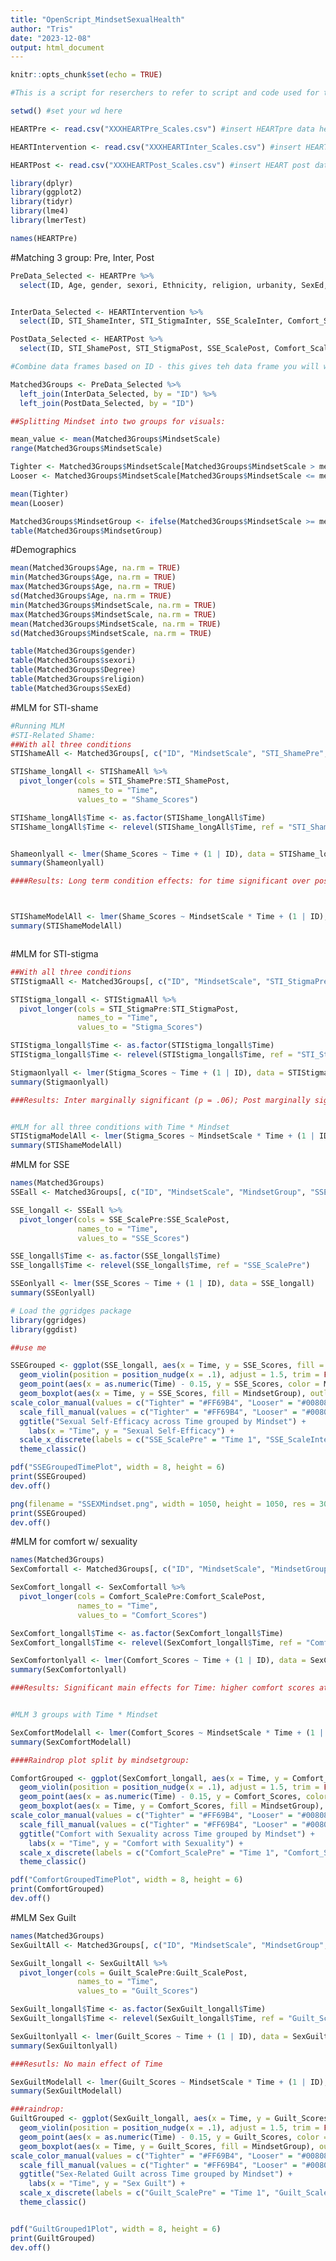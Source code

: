 ```yaml
---
title: "OpenScript_MindsetSexualHealth"
author: "Tris"
date: "2023-12-08"
output: html_document
---
```


```r
knitr::opts_chunk$set(echo = TRUE)
```

```r
#This is a script for reserchers to refer to script and code used for the manuscript"Mindset X Sexual Health: Does mindset impact receptivity to sexuality education curricula?"
```

```r
setwd() #set your wd here

HEARTPre <- read.csv("XXXHEARTPre_Scales.csv") #insert HEARTpre data here

HEARTIntervention <- read.csv("XXXHEARTInter_Scales.csv") #insert HEART intervention data here

HEARTPost <- read.csv("XXXHEARTPost_Scales.csv") #insert HEART post data here

library(dplyr)
library(ggplot2)
library(tidyr)
library(lme4)
library(lmerTest)

names(HEARTPre)
```


#Matching 3 group: Pre, Inter, Post
```r
PreData_Selected <- HEARTPre %>%
  select(ID, Age, gender, sexori, Ethnicity, religion, urbanity, SexEd, Degree, TightLoose_1, TightLoose_2, TightLoose_3, TightLoose_4, TightLoose_5, TightLoose_5R, TightLoose_6, MindsetScale, Extraversion, Agreeableness, Conscientiousness, NegativeEmotionality, OpenMindedness, STI_ShamePre, STI_StigmaPre, SSE_ScalePre, Comfort_ScalePre, Guilt_ScalePre)


InterData_Selected <- HEARTIntervention %>%
  select(ID, STI_ShameInter, STI_StigmaInter, SSE_ScaleInter, Comfort_ScaleInter, Guilt_ScaleInter)

PostData_Selected <- HEARTPost %>%
  select(ID, STI_ShamePost, STI_StigmaPost, SSE_ScalePost, Comfort_ScalePost, Guilt_ScalePost)

#Combine data frames based on ID - this gives teh data frame you will work with for testing the models

Matched3Groups <- PreData_Selected %>%
  left_join(InterData_Selected, by = "ID") %>%
  left_join(PostData_Selected, by = "ID")

```


```r
##Splitting Mindset into two groups for visuals:

mean_value <- mean(Matched3Groups$MindsetScale)
range(Matched3Groups$MindsetScale)

Tighter <- Matched3Groups$MindsetScale[Matched3Groups$MindsetScale > mean_value]
Looser <- Matched3Groups$MindsetScale[Matched3Groups$MindsetScale <= mean_value]

mean(Tighter)
mean(Looser)

Matched3Groups$MindsetGroup <- ifelse(Matched3Groups$MindsetScale >= mean_value, "Tighter", "Looser")
table(Matched3Groups$MindsetGroup)

```

#Demographics
```r
mean(Matched3Groups$Age, na.rm = TRUE)
min(Matched3Groups$Age, na.rm = TRUE)
max(Matched3Groups$Age, na.rm = TRUE)
sd(Matched3Groups$Age, na.rm = TRUE)
min(Matched3Groups$MindsetScale, na.rm = TRUE)
max(Matched3Groups$MindsetScale, na.rm = TRUE)
mean(Matched3Groups$MindsetScale, na.rm = TRUE)
sd(Matched3Groups$MindsetScale, na.rm = TRUE)

table(Matched3Groups$gender)
table(Matched3Groups$sexori)
table(Matched3Groups$Degree)
table(Matched3Groups$religion)
table(Matched3Groups$SexEd)
```

#MLM for STI-shame
```r
#Running MLM
#STI-Related Shame:
##With all three conditions
STIShameAll <- Matched3Groups[, c("ID", "MindsetScale", "STI_ShamePre", "STI_ShameInter", "STI_ShamePost")]

STIShame_longAll <- STIShameAll %>%
  pivot_longer(cols = STI_ShamePre:STI_ShamePost,
               names_to = "Time",
               values_to = "Shame_Scores")

STIShame_longAll$Time <- as.factor(STIShame_longAll$Time)
STIShame_longAll$Time <- relevel(STIShame_longAll$Time, ref = "STI_ShamePre")


Shameonlyall <- lmer(Shame_Scores ~ Time + (1 | ID), data = STIShame_longAll)
summary(Shameonlyall)

####Results: Long term condition effects: for time significant over post (p<.001) and inter (p<.001)



STIShameModelAll <- lmer(Shame_Scores ~ MindsetScale * Time + (1 | ID), data = STIShame_longAll)
summary(STIShameModelAll)



```

#MLM for STI-stigma
```r
##With all three conditions
STIStigmaAll <- Matched3Groups[, c("ID", "MindsetScale", "STI_StigmaPre", "STI_StigmaInter", "STI_StigmaPost")]

STIStigma_longall <- STIStigmaAll %>%
  pivot_longer(cols = STI_StigmaPre:STI_StigmaPost,
               names_to = "Time",
               values_to = "Stigma_Scores")

STIStigma_longall$Time <- as.factor(STIStigma_longall$Time)
STIStigma_longall$Time <- relevel(STIStigma_longall$Time, ref = "STI_StigmaPre")

Stigmaonlyall <- lmer(Stigma_Scores ~ Time + (1 | ID), data = STIStigma_longall)
summary(Stigmaonlyall)

###Results: Inter marginally significant (p = .06); Post marginally significant (P=.08)


#MLM for all three conditions with Time * Mindset
STIStigmaModelAll <- lmer(Stigma_Scores ~ MindsetScale * Time + (1 | ID), data = STIStigma_longall)
summary(STIShameModelAll)


```

#MLM for SSE
```r
names(Matched3Groups)
SSEall <- Matched3Groups[, c("ID", "MindsetScale", "MindsetGroup", "SSE_ScalePre", "SSE_ScaleInter", "SSE_ScalePost")]

SSE_longall <- SSEall %>%
  pivot_longer(cols = SSE_ScalePre:SSE_ScalePost,
               names_to = "Time",
               values_to = "SSE_Scores")

SSE_longall$Time <- as.factor(SSE_longall$Time)
SSE_longall$Time <- relevel(SSE_longall$Time, ref = "SSE_ScalePre")

SSEonlyall <- lmer(SSE_Scores ~ Time + (1 | ID), data = SSE_longall)
summary(SSEonlyall)

# Load the ggridges package
library(ggridges)
library(ggdist)

##use me

SSEGrouped <- ggplot(SSE_longall, aes(x = Time, y = SSE_Scores, fill = MindsetGroup)) +
  geom_violin(position = position_nudge(x = .1), adjust = 1.5, trim = FALSE, alpha = .5, color = "#ABB2B9", draw_quantiles = c(0.25, 0.5, 0.75)) +
  geom_point(aes(x = as.numeric(Time) - 0.15, y = SSE_Scores, color = MindsetGroup), position = position_jitter(width = 0.05), size = 1, shape = 20) +
  geom_boxplot(aes(x = Time, y = SSE_Scores, fill = MindsetGroup), outlier.shape = NA, alpha = 0.5, width = 0.1, color = "#2C3E50") +
scale_color_manual(values = c("Tighter" = "#FF69B4", "Looser" = "#008080")) +  # Set custom colors for lines and points
  scale_fill_manual(values = c("Tighter" = "#FF69B4", "Looser" = "#008080")) +  # Set custom colors for fill
  ggtitle("Sexual Self-Efficacy across Time grouped by Mindset") +
    labs(x = "Time", y = "Sexual Self-Efficacy") +
  scale_x_discrete(labels = c("SSE_ScalePre" = "Time 1", "SSE_ScaleInter" = "Time 2", "SSE_ScalePost" = "Time 3")) +
  theme_classic()

pdf("SSEGroupedTimePlot", width = 8, height = 6)
print(SSEGrouped)
dev.off()

png(filename = "SSEXMindset.png", width = 1050, height = 1050, res = 300, pointsize = 20)
print(SSEGrouped)
dev.off()
```

#MLM for comfort w/ sexuality
```r
names(Matched3Groups)
SexComfortall <- Matched3Groups[, c("ID", "MindsetScale", "MindsetGroup", "Comfort_ScalePre", "Comfort_ScaleInter", "Comfort_ScalePost")]

SexComfort_longall <- SexComfortall %>%
  pivot_longer(cols = Comfort_ScalePre:Comfort_ScalePost,
               names_to = "Time",
               values_to = "Comfort_Scores")

SexComfort_longall$Time <- as.factor(SexComfort_longall$Time)
SexComfort_longall$Time <- relevel(SexComfort_longall$Time, ref = "Comfort_ScalePre")

SexComfortonlyall <- lmer(Comfort_Scores ~ Time + (1 | ID), data = SexComfort_longall)
summary(SexComfortonlyall)

###Results: Significant main effects for Time: higher comfort scores at intervention (p<.001) AND post (p<.001)


#MLM 3 groups with Time * Mindset

SexComfortModelall <- lmer(Comfort_Scores ~ MindsetScale * Time + (1 | ID), data = SexComfort_longall)
summary(SexComfortModelall)

####Raindrop plot split by mindsetgroup:

ComfortGrouped <- ggplot(SexComfort_longall, aes(x = Time, y = Comfort_Scores, fill = MindsetGroup)) +
  geom_violin(position = position_nudge(x = .1), adjust = 1.5, trim = FALSE, alpha = .5, color = "#ABB2B9", draw_quantiles = c(0.25, 0.5, 0.75)) +
  geom_point(aes(x = as.numeric(Time) - 0.15, y = Comfort_Scores, color = MindsetGroup), position = position_jitter(width = 0.05), size = 1, shape = 20) +
  geom_boxplot(aes(x = Time, y = Comfort_Scores, fill = MindsetGroup), outlier.shape = NA, alpha = 0.5, width = 0.1, color = "#2C3E50") +
scale_color_manual(values = c("Tighter" = "#FF69B4", "Looser" = "#008080")) +  # Set custom colors for lines and points
  scale_fill_manual(values = c("Tighter" = "#FF69B4", "Looser" = "#008080")) +  # Set custom colors for fill
  ggtitle("Comfort with Sexuality across Time grouped by Mindset") +
    labs(x = "Time", y = "Comfort with Sexuality") +
  scale_x_discrete(labels = c("Comfort_ScalePre" = "Time 1", "Comfort_ScaleInter" = "Time 2", "Comfort_ScalePost" = "Time 3")) +
  theme_classic()

pdf("ComfortGroupedTimePlot", width = 8, height = 6)
print(ComfortGrouped)
dev.off()

```

#MLM Sex Guilt
```r
names(Matched3Groups)
SexGuiltAll <- Matched3Groups[, c("ID", "MindsetScale", "MindsetGroup", "Guilt_ScalePre", "Guilt_ScaleInter", "Guilt_ScalePost")]

SexGuilt_longall <- SexGuiltAll %>%
  pivot_longer(cols = Guilt_ScalePre:Guilt_ScalePost,
               names_to = "Time",
               values_to = "Guilt_Scores")

SexGuilt_longall$Time <- as.factor(SexGuilt_longall$Time)
SexGuilt_longall$Time <- relevel(SexGuilt_longall$Time, ref = "Guilt_ScalePre")

SexGuiltonlyall <- lmer(Guilt_Scores ~ Time + (1 | ID), data = SexGuilt_longall)
summary(SexGuiltonlyall)

###Resutls: No main effect of Time

SexGuiltModelall <- lmer(Guilt_Scores ~ MindsetScale * Time + (1 | ID), data = SexGuilt_longall)
summary(SexGuiltModelall)

###raindrop:
GuiltGrouped <- ggplot(SexGuilt_longall, aes(x = Time, y = Guilt_Scores, fill = MindsetGroup)) +
  geom_violin(position = position_nudge(x = .1), adjust = 1.5, trim = FALSE, alpha = .5, color = "#ABB2B9", draw_quantiles = c(0.25, 0.5, 0.75)) +
  geom_point(aes(x = as.numeric(Time) - 0.15, y = Guilt_Scores, color = MindsetGroup), position = position_jitter(width = 0.05), size = 1, shape = 20) +
  geom_boxplot(aes(x = Time, y = Guilt_Scores, fill = MindsetGroup), outlier.shape = NA, alpha = 0.5, width = 0.1, color = "#2C3E50") +
scale_color_manual(values = c("Tighter" = "#FF69B4", "Looser" = "#008080")) +  # Set custom colors for lines and points
  scale_fill_manual(values = c("Tighter" = "#FF69B4", "Looser" = "#008080")) +  # Set custom colors for fill
  ggtitle("Sex-Related Guilt across Time grouped by Mindset") +
    labs(x = "Time", y = "Sex Guilt") +
  scale_x_discrete(labels = c("Guilt_ScalePre" = "Time 1", "Guilt_ScaleInter" = "Time 2", "Guilt_ScalePost" = "Time 3")) + 
  theme_classic()


pdf("GuiltGrouped1Plot", width = 8, height = 6)
print(GuiltGrouped)
dev.off()
```

